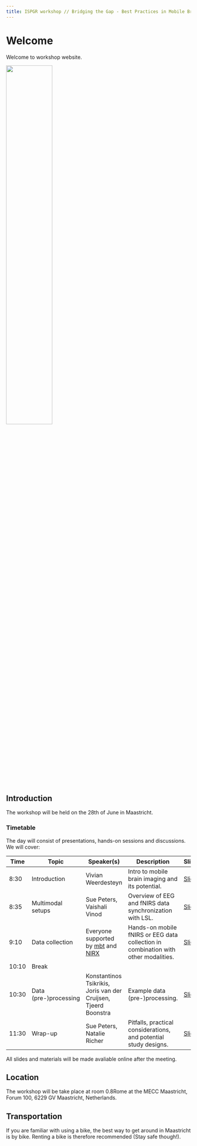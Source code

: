 ```yaml
---
title: ISPGR workshop // Bridging the Gap - Best Practices in Mobile Brain Imaging
---
```


# Welcome
Welcome to workshop website.

![](treadmill_walking.png){width="50%" fig-align="center"}

## Introduction
The workshop will be held on the 28th of June in Maastricht.

### Timetable
The day will consist of presentations, hands-on sessions and discussions. We will cover:

| Time  | Topic                     | Speaker(s)                              | Description                                                                                  | Slides         |
|-------|---------------------------|-----------------------------------------|----------------------------------------------------------------------------------------------|----------------|
| 8:30  | Introduction              | Vivian Weerdesteyn                     | Intro to mobile brain imaging and its potential.                                             | [Slides](#)    |
| 8:35  | Multimodal setups         | Sue Peters, Vaishali Vinod | Overview of EEG and fNIRS data synchronization with LSL.                                     | [Slides](slides/lsl_welzel.pdf)    |
| 9:10  | Data collection           | Everyone supported by [mbt](https://mbraintrain.com/) and [NIRX](https://nirx.net/) | Hands-on mobile fNIRS or EEG data collection in combination with other modalities.           | [Slides](#)    |
| 10:10 | Break                     |                                         |                                                                                              |                |
| 10:30 | Data (pre-)processing     | Konstantinos Tsikrikis, Joris van der Cruijsen, Tjeerd Boonstra | Example data (pre-)processing.                                                              | [Slides](#)    |
| 11:30 | Wrap-up                   | Sue Peters, Natalie Richer | Pitfalls, practical considerations, and potential study designs.                             | [Slides](#)    |


All slides and materials will be made avaliable online after the meeting.

## Location
The workshop will be take place at room 0.8Rome at the MECC Maastricht, Forum 100, 6229 GV Maastricht, Netherlands.

## Transportation
If you are familiar with using a bike, the best way to get around in Maastricht is by bike. Renting a bike is therefore recommended (Stay safe though!).
